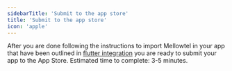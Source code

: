 ```yaml
---
sidebarTitle: 'Submit to the app store'
title: 'Submit to the app store'
icon: 'apple'
---
```


After you are done following the instructions to import Mellowtel in your app that have been outlined in [flutter integration](https://docs.mellowtel.it/flutter/flutter-integration) you are ready to submit your app to the App Store.
Estimated time to complete: 3-5 minutes.